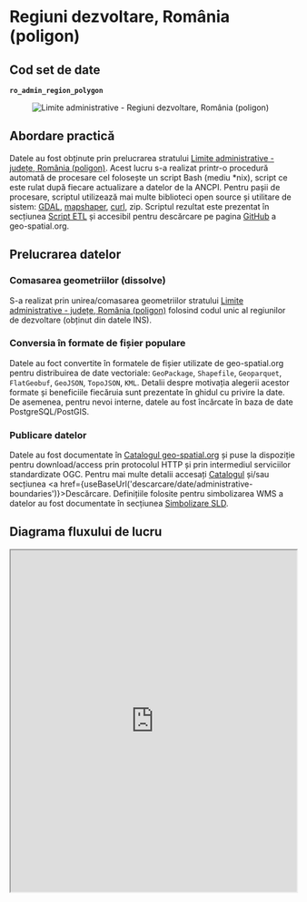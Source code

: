 
# Regiuni dezvoltare, România (poligon)

## Cod set de date

**`ro_admin_region_polygon`**

<figure style={{ textAlign: "center" }}>
  <img src={useBaseUrl('https://services.geo-spatial.org/data/thumbnails/administrative-boundaries/region/ro-admin-region-polygon.svg')} alt="Limite administrative - Regiuni dezvoltare, România (poligon)" />
</figure>

## Abordare practică

Datele au fost obținute prin prelucrarea stratului [Limite administrative - județe, România (poligon)](https://services.geo-spatial.org/geonetwork/srv/eng/catalog.search#/metadata/0cf21019-7f4c-41ce-b1cb-3cac94a62d2e). Acest lucru s-a realizat printr-o procedură automată de procesare cel folosește un script Bash (mediu *nix), script ce este rulat după fiecare actualizare a datelor de la ANCPI. Pentru pașii de procesare, scriptul utilizează mai multe biblioteci open source și utilitare de sistem: [GDAL](https://gdal.org), [mapshaper](https://mapshaper.org/), [curl](https://curl.se/), zip. Scriptul rezultat este prezentat în secțiunea [Script ETL](#script-etl) și accesibil pentru descărcare pe pagina [GitHub](https://github.com/geospatialorg/ingestie-date/blob/main/publish_update_ro_region_polygon.sh) a geo-spatial.org.

## Prelucrarea datelor

### Comasarea geometriilor (dissolve)

S-a realizat prin unirea/comasarea geometriilor stratului [Limite administrative - județe, România (poligon)](https://services.geo-spatial.org/geonetwork/srv/eng/catalog.search#/metadata/0cf21019-7f4c-41ce-b1cb-3cac94a62d2e) folosind codul unic al regiunilor de dezvoltare (obținut din datele INS).

### Conversia în formate de fișier populare

Datele au foct convertite în formatele de fișier utilizate de geo-spatial.org pentru distribuirea de date vectoriale: `GeoPackage`, `Shapefile`, `Geoparquet`, `FlatGeobuf`, `GeoJSON`, `TopoJSON`, `KML`. Detalii despre motivația alegerii acestor formate și beneficiile fiecăruia sunt prezentate în ghidul cu privire la date. De asemenea, pentru nevoi interne, datele au fost încărcate în baza de date PostgreSQL/PostGIS.

### Publicare datelor

Datele au fost documentate în [Catalogul geo-spatial.org](https://services.geo-spatial.org/geonetwork/srv/eng/catalog.search#/metadata/b12a299a-1d61-4cfe-9db1-b9cc056279c0) și puse la dispoziție pentru download/access prin protocolul HTTP și prin intermediul serviciilor standardizate OGC. Pentru mai multe detalii accesați [Catalogul](https://services.geo-spatial.org/geonetwork/srv/eng/catalog.search#/metadata/b12a299a-1d61-4cfe-9db1-b9cc056279c0) și/sau secțiunea <a href={useBaseUrl('descarcare/date/administrative-boundaries')}>Descărcare</a>. Definițiile folosite pentru simbolizarea WMS a datelor au fost documentate în secțiunea [Simbolizare SLD](#simbolizare-sld).

## Diagrama fluxului de lucru

<iframe
  src="https://geo-spatial.org/jsoncrack/editor/?json=https://geo-spatial.org/descrieri-etl-json/etl_ro_admin_region_polygon.json"
  width="100%"
  height="600"
  style={{ border: '1px solid #ccc', borderRadius: '8px' }}
  loading="lazy"
/>

<a
  href="https://geo-spatial.org/jsoncrack/editor/?json=https://geo-spatial.org/descrieri-etl-json/etl_ro_admin_region_polygon.json"
  target="_blank"
  rel="noopener noreferrer"
>
  Deschide diagrama într-o pagină separată <i className="fa fa-external-link-alt" style={{ marginLeft: '0.3rem' }}></i>
</a>

## Script ETL

```bash title="publish_update_ro_admin_region_polygon.sh"
#!/usr/bin/zsh

##############################################################################################################
#🛠 Publicare/actualizare Regiuni dezvoltare, România (poligon)
##############################################################################################################

#🎛 configurații

#🕹 activare mediu Anaconda cu bibliotecile necesare pentru procesare
source /home/ubuntu/anaconda3/etc/profile.d/conda.sh
conda activate geo

#🚏 definire căi date
county_data_path="/storage/volumes/geoserver-1-storage/administrative_boundaries/county"
region_data_path="/storage/volumes/geoserver-1-storage/administrative_boundaries/region"


#⚙️ PostGIS
pg_host="localhost"
pg_port=5432
pg_user="user"
pg_db="geospatial"
pg_pass="pass"
pg_schema="romania"

#⚙️ GeoServer
gs_url="http://localhost:8080/geoserver"
gs_user="user"
gs_pass="pass"
gs_workspace="administrative-boundaries"
gs_store="administrative-boundaries"
gs_layer_title="Limite administrative - Regiuni dezvoltare, România (poligon)"
gs_layer_abstract="Set de date ce conține limitele regiunilor de dezvoltare din România, în format vectorial de tip poligon, procesat de comunitatea geo-spatial.org pe baza datelor publice furnizate de Agenția Națională de Cadastru și Publicitate Imobiliară și Institutul Național de Statistică. Versiunea curentă reflectă organizarea administrativ-teritorială valabilă în România anulului 2025."
gs_layer_keywords=("România" "regiuni de dezvoltare" "limite administrative" "vector" "poligon")
gs_layer_metadata_link="https://services.geo-spatial.org/geonetwork/srv/eng/catalog.search#/metadata/b12a299a-1d61-4cfe-9db1-b9cc056279c0"
gs_layer_style="administrative-boundaries:ro_admin_region_polygon_labels"
gs_layer_secondary_style="administrative-boundaries:ro_admin_region_polygon"


#⚙️ Date
layer_name="ro_admin_region_polygon"

echo "
🛠 Procesare frontieră poligon
"

#💾 creare versiune GeoPackage
echo "💾 creare versiune GeoPackage"
if [ -f ${region_data_path}/${layer_name}.gpkg ]; then
    rm ${region_data_path}/${layer_name}.gpkg
fi
ogr2ogr -of GPKG -lco FID=id -dialect sqlite -sql "SELECT ST_Union(geometry) AS geometry, region AS name, regionId AS regionId, regionCode AS regionCode FROM ro_admin_county_polygon GROUP BY regionId" -nln ${layer_name} ${region_data_path}/${layer_name}.gpkg ${county_data_path}/ro_admin_county_polygon.gpkg

#💾 creare fișiere Esri Shapefile
echo "💾 creare fișiere Esri Shapefile"
if [ -f ${region_data_path}/${layer_name}.zip ]; then
    rm ${region_data_path}/${layer_name}.zip
fi
ogr2ogr -lco ENCODING=UTF-8 -dialect sqlite -sql "SELECT a.id AS id, * FROM ${layer_name} AS a" ${region_data_path}/${layer_name}.shp ${region_data_path}/${layer_name}.gpkg

#📦 arhivare fișiere shp
echo "📦 arhivare fișiere shp"
zip -j ${region_data_path}/${layer_name}.zip ${region_data_path}/${layer_name}.dbf ${region_data_path}/${layer_name}.shp ${region_data_path}/${layer_name}.prj ${region_data_path}/${layer_name}.shx ${region_data_path}/${layer_name}.cpg

#💾 creare versiune FlatGeobuf
echo "💾 creare versiune FlatGeobuf"
if [ -f ${region_data_path}/${layer_name}.fgb ]; then
    rm ${region_data_path}/${layer_name}.fgb
fi
ogr2ogr -of FlatGeobuf -nln ${layer_name} -dialect sqlite -sql "SELECT a.id AS id, * FROM ${layer_name} AS a" -nlt MULTIPOLYGON ${region_data_path}/${layer_name}.fgb ${region_data_path}/${layer_name}.gpkg

#💾 creare versiune GeoParquet
echo "💾 creare versiune GeoParquet"
if [ -f ${region_data_path}/${layer_name}.parquet ]; then
    rm ${region_data_path}/${layer_name}.parquet
fi
ogr2ogr -of Parquet -nlt MULTIPOLYGON ${region_data_path}/${layer_name}.parquet ${region_data_path}/${layer_name}.gpkg

#💾 creare versiune GeoJSON
echo "💾 creare versiune GeoJSON"
if [ -f ${region_data_path}/${layer_name}.geojson ]; then
    rm ${region_data_path}/${layer_name}.geojson
fi
ogr2ogr -of GeoJSON -t_srs EPSG:4326 -nln ${layer_name} -dialect sqlite -sql "SELECT a.id AS id, * FROM ${layer_name} AS a" ${region_data_path}/${layer_name}.geojson ${region_data_path}/${layer_name}.gpkg

#💾 creare versiune KML
echo "💾 creare versiune KML"
if [ -f ${region_data_path}/${layer_name}.kml ]; then
    rm ${region_data_path}/${layer_name}.kml
fi
ogr2ogr -of KML -t_srs EPSG:4326 -dsco NameField=name ${region_data_path}/${layer_name}.kml ${region_data_path}/${layer_name}.gpkg

#💾 creare versiune TopoJSON
echo "💾 creare versiune TopoJSON"
if [ -f ${region_data_path}/${layer_name}.topojson ]; then
    rm ${region_data_path}/${layer_name}.topojson
fi
mapshaper -i ${region_data_path}/${layer_name}.geojson -o format=topojson ${region_data_path}/${layer_name}.topojson

#💾 actualizarea setului de date în baza de date PostGIS
echo "💾 actualizarea setului de date în baza de date PostGIS"
ogr2ogr -of PostgreSQL PG:"host=${pg_host} port=${pg_port} user=${pg_user} dbname=${pg_db} password=${pg_pass}" -lco schema=${pg_schema} -lco GEOMETRY_NAME=geom -lco overwrite=yes ${region_data_path}/${layer_name}.gpkg ${layer_name} -skipfailures -overwrite

#🖇 indexare date PostGIS
psql -h ${pg_host} -p ${pg_port} -U ${pg_user} -d ${pg_db} -c "
CREATE INDEX ${layer_name}_geom_idx ON romania.${layer_name} USING GIST (geom);
CLUSTER romania.${layer_name} USING ${layer_name}_geom_idx;"

#💾 publicarea/actualizarea serviciilor de date
echo "💾 publicarea/actualizarea serviciilor de date"

#❌ ștergere strat existent (dacă există)
echo "🔍 Verificare dacă există stratul."
HTTP_STATUS=$(curl -s -o /dev/null -w "%{http_code}" -u $gs_user:$gs_pass \
  "${gs_url}/rest/layers/${gs_workspace}:${layer_name}.xml")

if [ "$HTTP_STATUS" == "200" ]; then
    echo "⚠️  Stratul există. Se șterge."
    curl -s -u $gs_user:$gs_pass -XDELETE \
      "${gs_url}/rest/layers/${gs_workspace}:${layer_name}?recurse=true"
    echo "🗑️  Stratul a fost șters."
else
    echo "✅ Nu există strat cu acest nume."
fi

#💾 creare strat
echo "➕ Creare strat ${layer_name}"
curl -s -u $gs_user:$gs_pass -XPOST -H "Content-type: text/xml" \
  -d "<featureType>
         <name>${layer_name}</name>
         <nativeName>${layer_name}</nativeName>
         <title>${gs_layer_title}</title>
         <abstract>${gs_layer_abstract}</abstract>
     </featureType>" \
  "${gs_url}/rest/workspaces/${gs_workspace}/datastores/${gs_store}/featuretypes"

#💾 adăugare detalii suplimentare (keywords și metadata link)
echo "📝 Actualizare metadate"
keywords_xml=""
for keyword in "${gs_layer_keywords[@]}"; do
    keywords_xml+="<string>${keyword}</string>"
done

curl -s -u $gs_user:$gs_pass -XPUT -H "Content-type: text/xml" \
-d "<featureType>
        <keywords>
            ${keywords_xml}
        </keywords>
        <metadataLinks>
            <metadataLink>
                <type>text/xml</type>
                <metadataType>ISO19115:2003</metadataType>
                <content>${gs_layer_metadata_link}</content>
            </metadataLink>
        </metadataLinks>
    </featureType>" \
"${gs_url}/rest/workspaces/${gs_workspace}/datastores/${gs_store}/featuretypes/${layer_name}"

#💾 Setare stil implicit + atașare stil suplimentar
echo "🎨 Setare stil implicit + atașare stil suplimentar..."
curl -s -u $gs_user:$gs_pass -XPUT -H "Content-type: text/xml" \
  -d "<layer>
         <defaultStyle>
             <name>${gs_layer_style##*:}</name>
         </defaultStyle>
         <styles>
             <style>
                 <name>${gs_layer_secondary_style##*:}</name>
             </style>
         </styles>
     </layer>" \
  "${gs_url}/rest/layers/${gs_workspace}:${layer_name}"

echo "✅ Stratul ${layer_name} a fost adăugat și configurat cu succes în GeoServer."

#🗑️ Ștergere fișiere intermediare
echo "🗑️ Ștergere fișiere Shapefile"
rm ${region_data_path}/${layer_name}.dbf ${region_data_path}/${layer_name}.shp ${region_data_path}/${layer_name}.prj ${region_data_path}/${layer_name}.shx ${region_data_path}/${layer_name}.cpg

```
Script accesibil și pe [GitHub](https://github.com/geospatialorg/ingestie-date/blob/main/publish_update_ro_admin_region_polygon.sh).

## Simbolizare SLD

### Simbolizare SLD implicită

```xml title="ro_admin_region_polygon_labels.sld"
<?xml version="1.0" encoding="UTF-8"?>
<StyledLayerDescriptor xmlns="http://www.opengis.net/sld" xmlns:ogc="http://www.opengis.net/ogc" xmlns:xsi="http://www.w3.org/2001/XMLSchema-instance" xsi:schemaLocation="http://www.opengis.net/sld http://schemas.opengis.net/sld/1.1.0/StyledLayerDescriptor.xsd" xmlns:xlink="http://www.w3.org/1999/xlink" xmlns:se="http://www.opengis.net/se" version="1.1.0">
  <NamedLayer>
  <se:Name>Regiuni de dezvoltare</se:Name>
  <UserStyle>
    <se:Name>Limită regiuni dezvoltare</se:Name>
      <se:FeatureTypeStyle>

      <!-- Regula afișată doar la scări < 1:5.000.000, fără etichete -->
        <se:Rule>
          <se:Name>Limită regiuni dezvoltare</se:Name>
          <se:MinScaleDenominator>5000000</se:MinScaleDenominator>
          <se:PolygonSymbolizer>
            <se:Stroke>
              <se:SvgParameter name="stroke">#218c74</se:SvgParameter>
              <se:SvgParameter name="stroke-width">2</se:SvgParameter>
              <se:SvgParameter name="stroke-linejoin">bevel</se:SvgParameter>
            </se:Stroke>
          </se:PolygonSymbolizer>
        </se:Rule>

        <!-- Regula afișată doar la scări > 1:5.000.000, cu etichete -->
        <se:Rule>
          <se:Name>Limită regiuni dezvoltare</se:Name>
          <se:MaxScaleDenominator>5000000</se:MaxScaleDenominator>
          <se:PolygonSymbolizer>
            <se:Stroke>
              <se:SvgParameter name="stroke">#218c74</se:SvgParameter>
              <se:SvgParameter name="stroke-width">2</se:SvgParameter>
              <se:SvgParameter name="stroke-linejoin">bevel</se:SvgParameter>
            </se:Stroke>
          </se:PolygonSymbolizer>
          <se:TextSymbolizer>
            <se:Label>
              <ogc:PropertyName>name</ogc:PropertyName>
            </se:Label>
            <se:Font>
              <se:SvgParameter name="font-family">Helvetica</se:SvgParameter>
              <se:SvgParameter name="font-size">14</se:SvgParameter>
            </se:Font>
            <se:LabelPlacement>
              <se:PointPlacement>
                <se:AnchorPoint>
                  <se:AnchorPointX>0</se:AnchorPointX>
                  <se:AnchorPointY>0.5</se:AnchorPointY>
                </se:AnchorPoint>
              </se:PointPlacement>
            </se:LabelPlacement>
            <se:Halo>
              <se:Radius>2</se:Radius>
              <se:Fill>
                <se:SvgParameter name="fill">#ffffff</se:SvgParameter>
              </se:Fill>
            </se:Halo>
            <se:Fill>
              <se:SvgParameter name="fill">#218c74</se:SvgParameter>
            </se:Fill>
            <se:VendorOption name="maxDisplacement">1</se:VendorOption>
          </se:TextSymbolizer>
        </se:Rule>

      </se:FeatureTypeStyle>
    </UserStyle>
  </NamedLayer>
</StyledLayerDescriptor>
```
Fișier accesibil și pe [GitHub](https://github.com/geospatialorg/simbolizare/blob/main/sld/administrative-boundaries/ro_admin_region_polygon_labels.sld).

### Simbolizare SLD alternativă

```xml title="ro_admin_region_polygon.sld"
<?xml version="1.0" encoding="UTF-8"?>
<StyledLayerDescriptor xmlns="http://www.opengis.net/sld" xmlns:ogc="http://www.opengis.net/ogc" xmlns:xsi="http://www.w3.org/2001/XMLSchema-instance" xsi:schemaLocation="http://www.opengis.net/sld http://schemas.opengis.net/sld/1.1.0/StyledLayerDescriptor.xsd" xmlns:xlink="http://www.w3.org/1999/xlink" xmlns:se="http://www.opengis.net/se" version="1.1.0">
  <NamedLayer>
  <se:Name>Regiuni de dezvoltare</se:Name>
  <UserStyle>
    <se:Name>Limită regiuni dezvoltare</se:Name>
    <se:FeatureTypeStyle>
      <se:Rule>
        <se:Name>Limită regiuni dezvoltare</se:Name>
          <se:PolygonSymbolizer>
            <se:Stroke>
              <se:SvgParameter name="stroke">#218c74</se:SvgParameter>
              <se:SvgParameter name="stroke-width">2</se:SvgParameter>
              <se:SvgParameter name="stroke-linejoin">bevel</se:SvgParameter>
            </se:Stroke>
          </se:PolygonSymbolizer>
        </se:Rule>
      </se:FeatureTypeStyle>
    </UserStyle>
  </NamedLayer>
</StyledLayerDescriptor>
```
Fișier accesibil și pe [GitHub](https://github.com/geospatialorg/simbolizare/blob/main/sld/administrative-boundaries/ro_admin_region_polygon.sld).
